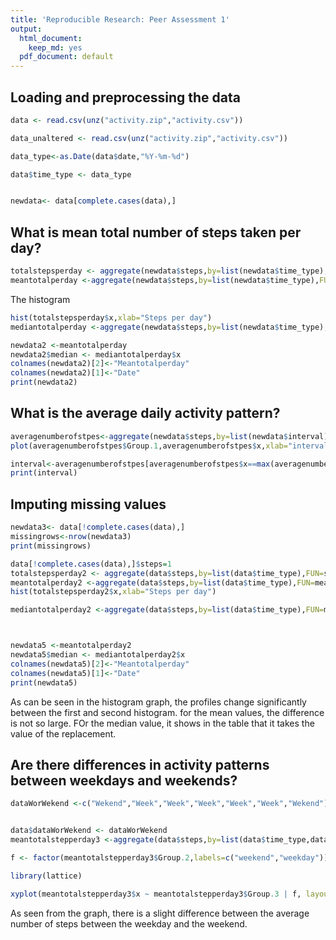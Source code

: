 ```yaml
---
title: 'Reproducible Research: Peer Assessment 1'
output:
  html_document:
    keep_md: yes
  pdf_document: default
---
```



## Loading and preprocessing the data

```r
data <- read.csv(unz("activity.zip","activity.csv"))

data_unaltered <- read.csv(unz("activity.zip","activity.csv"))

data_type<-as.Date(data$date,"%Y-%m-%d")

data$time_type <- data_type


newdata<- data[complete.cases(data),]
```


## What is mean total number of steps taken per day?
```r
totalstepsperday <- aggregate(newdata$steps,by=list(newdata$time_type),FUN=sum)
meantotalperday <-aggregate(newdata$steps,by=list(newdata$time_type),FUN=mean)
```


The histogram
```r
hist(totalstepsperday$x,xlab="Steps per day")
mediantotalperday <-aggregate(newdata$steps,by=list(newdata$time_type),FUN=median)

newdata2 <-meantotalperday
newdata2$median <- mediantotalperday$x
colnames(newdata2)[2]<-"Meantotalperday"
colnames(newdata2)[1]<-"Date"
print(newdata2)

```
## What is the average daily activity pattern?
```r
averagenumberofstpes<-aggregate(newdata$steps,by=list(newdata$interval),FUN=mean)
plot(averagenumberofstpes$Group.1,averagenumberofstpes$x,xlab="interval",ylab="AverageNumberofSteps",type="l")

interval<-averagenumberofstpes[averagenumberofstpes$x==max(averagenumberofstpes$x),]$Group.1
print(interval)
```
## Imputing missing values
```r
newdata3<- data[!complete.cases(data),]
missingrows<-nrow(newdata3)
print(missingrows)

data[!complete.cases(data),]$steps=1
totalstepsperday2 <- aggregate(data$steps,by=list(data$time_type),FUN=sum)
meantotalperday2 <-aggregate(data$steps,by=list(data$time_type),FUN=mean)
hist(totalstepsperday2$x,xlab="Steps per day")

mediantotalperday2 <-aggregate(data$steps,by=list(data$time_type),FUN=median)



newdata5 <-meantotalperday2
newdata5$median <- mediantotalperday2$x
colnames(newdata5)[2]<-"Meantotalperday"
colnames(newdata5)[1]<-"Date"
print(newdata5)
```
As can be seen in the histogram graph, the profiles change significantly between the first and second histogram. for the mean values, the difference is not so large. FOr the median value, it shows in the table that it takes the value of the replacement.

## Are there differences in activity patterns between weekdays and weekends?

```r

dataWorWekend <-c("Wekend","Week","Week","Week","Week","Week","Wekend")[as.POSIXlt(data$time_type)$wday+1]


data$dataWorWekend <- dataWorWekend 
meantotalstepperday3 <-aggregate(data$steps,by=list(data$time_type,data$dataWorWekend,data$interval),FUN=mean)

f <- factor(meantotalstepperday3$Group.2,labels=c("weekend","weekday"))

library(lattice)

xyplot(meantotalstepperday3$x ~ meantotalstepperday3$Group.3 | f, layout=c(1,2),type='l')

```

As seen from the graph, there is a slight difference between the average number of steps between the weekday and the weekend.
